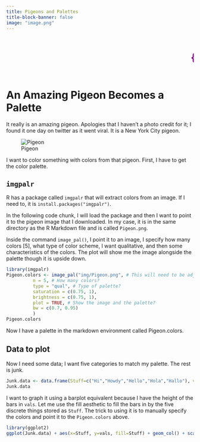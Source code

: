 ```yaml
---
title: Pigeons and Palettes
title-block-banner: false 
image: "image.png"
---
```


<marquee scrollamount="10"><h1><p style="color:purple;">{{< fa brands r-project >}}obertwwalker.github.io <br></p></h1></marquee>


# An Amazing Pigeon Becomes a Palette

It really is an amazing pigeon.  Apologies that I haven't a photo credit for it; I found it one day on twitter as it went viral.  It is a New York City pigeon.

![Pigeon](img/Pigeon.png)

I want to color something with colors from that pigeon.  First, I have to get the color palette.

## `imgpalr`

R has a package called `imgpalr` that will extract colors from an image.  If I need to, it is `install.packages("imgpalr")`.

In the following code chunk, I will load the package and then I want to point it to the pigeon image that I downloaded.  In my case, it is in the same directory as the R Markdown file and is called `Pigeon.png`.

Inside the command `image_pal()`, I point it to an image, I specify how many colors [5], what type of color scheme, I want qualitative, and then some characteristics of the colors.  The plot will show me the image alongside the palette though it is upside down.

```r
library(imgpalr)
Pigeon.colors <- image_pal("img/Pigeon.png", # This will need to be adjusted to the actual file location on your computer.  Mine is in my downloads.
          n = 5, # How many colors?
          type = "qual", # Type of palette?
          saturation = c(0.75, 1), 
          brightness = c(0.75, 1), 
          plot = TRUE, # Show the image and the palette?
          bw = c(0.7, 0.95)
          )
Pigeon.colors
```

Now I have a palette in the markdown environment called Pigeon.colors.  

## Data to plot

Now I need some data; I want five categories to match my palette.  The rest is junk.

```r
Junk.data <- data.frame(Stuff=c("Hi","Howdy","Hello","Hola","Hallo"), vals = runif(5, 0.4, 1))
Junk.data
```

I want to graph it using a barplot equivalent because I have the height of the bars in `vals`.  Let me use the fill aesthetic to fill the bars in by the five discrete things stored as `Stuff`.  The trick to using it is to manually specify the colors and point it to the `Pigeon.colors` above.

```r
library(ggplot2)
ggplot(Junk.data) + aes(x=Stuff, y=vals, fill=Stuff) + geom_col() + scale_fill_manual(values = Pigeon.colors) + hrbrthemes::theme_ipsum_rc()
```

